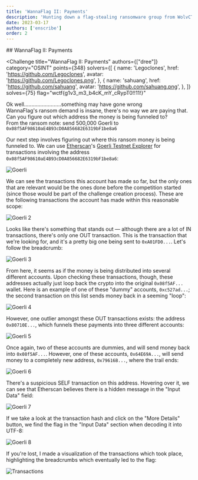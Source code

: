 ```yaml
---
title: 'WannaFlag II: Payments'
description: 'Hunting down a flag-stealing ransomware group from WolvCTF 2023 with the power of OSINT——from Ethereum breadcrumbs to TF2 workshop maps.'
date: 2023-03-17
authors: ['enscribe']
order: 2
---
```



<div class="invisible h-0! [&+*]:mt-0 [&+*_*]:mt-0">
## WannaFlag II: Payments
</div>

<Challenge
  title="WannaFlag II: Payments"
  authors={["dree"]}
  category="OSINT"
  points={348}
  solvers={[
    {
      name: 'Legoclones',
      href: 'https://github.com/Legoclones',
      avatar: 'https://github.com/Legoclones.png',
    },
    {
      name: 'sahuang',
      href: 'https://github.com/sahuang',
      avatar: 'https://github.com/sahuang.png',
    },
  ]}
  solves={75}
  flag="wctf{g1v3_m3_b4cK_mY_cRypT0!!11!}"
>
  Ok well.........................something may have gone wrong  
  WannaFlag's ransom demand is insane, there's no way we are paying that. Can you figure out which address the money is being funneled to?  
  From the ransom note: send 500,000 Goerli to `0x08f5AF98610aE4B93cD0A856682E6319bF1be8a6`
</Challenge>

Our next step involves figuring out where this ransom money is being funneled to. We can use [Etherscan](https://etherscan.io/)'s [Goerli Testnet Explorer](https://goerli.etherscan.io/) for transactions involving the address `0x08f5AF98610aE4B93cD0A856682E6319bF1be8a6`:

![Goerli](assets/goerli.png)

We can see the transactions this account has made so far, but the only ones that are relevant would be the ones done before the competition started (since those would be part of the challenge creation process). These are the following transactions the account has made within this reasonable scope:

![Goerli 2](assets/goerli2.png)

Looks like there's something that stands out — although there are a lot of <span class="text-xs relative border px-[0.3rem] py-[0.2rem] font-medium break-words bg-green-500/25 border-green-400/50 text-green-600">IN</span> transactions, there's only one <span class="text-xs relative border px-[0.3rem] py-[0.2rem] font-medium break-words bg-yellow-500/25 border-yellow-400/50 text-yellow-600">OUT</span> transaction. This is the transaction that we're looking for, and it's a pretty big one being sent to `0xA01FD0...`. Let's follow the breadcrumb:

![Goerli 3](assets/goerli3.png)

From here, it seems as if the money is being distributed into several different accounts. Upon checking these transactions, though, these addresses actually just loop back the crypto into the original `0x08f5AF...` wallet. Here is an example of one of these "dummy" accounts, `0xc527ad...`; the second transaction on this list sends money back in a seeming "loop":

![Goerli 4](assets/goerli4.png)

However, one outlier amongst these <span class="text-xs relative border px-[0.3rem] py-[0.2rem] font-medium break-words bg-yellow-500/25 border-yellow-400/50 text-yellow-600">OUT</span> transactions exists: the address `0x80710E...`, which funnels these payments into three different accounts:

![Goerli 5](assets/goerli5.png)

Once again, two of these accounts are dummies, and will send money back into `0x08f5AF...`. However, one of these accounts, `0x64E69A...`, will send money to a completely new address, `0x79616B...`, where the trail ends:

![Goerli 6](assets/goerli6.png)

There's a suspicious <span class="text-xs relative border px-[0.3rem] py-[0.2rem] font-medium break-words bg-gray-500/25 border-gray-400/50 text-gray-400">SELF</span> transaction on this address. Hovering over it, we can see that Etherscan believes there is a hidden message in the "Input Data" field:

![Goerli 7](assets/goerli7.png)

If we take a look at the transaction hash and click on the "More Details" button, we find the flag in the "Input Data" section when decoding it into UTF-8:

![Goerli 8](assets/goerli8.png)

If you're lost, I made a visualization of the transactions which took place, highlighting the breadcrumbs which eventually led to the flag:

![Transactions](assets/transactions.png)
